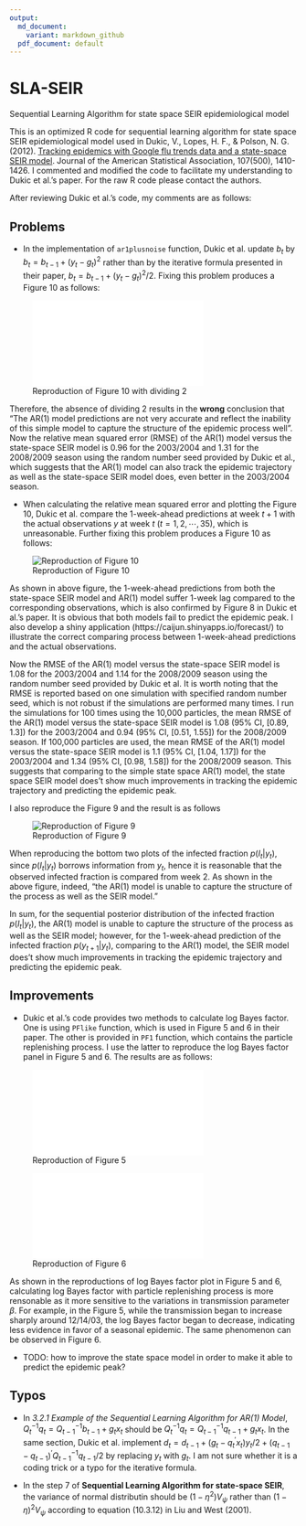 ```yaml
---
output:
  md_document:
    variant: markdown_github
  pdf_document: default
---
```


# SLA-SEIR
Sequential Learning Algorithm for state space SEIR epidemiological model

This is an optimized R code  for sequential learning algorithm for state space SEIR epidemiological model used in Dukic, V., Lopes, H. F., & Polson, N. G. (2012). [Tracking epidemics with Google flu trends data and a state-space SEIR model](http://www.tandfonline.com/doi/abs/10.1080/01621459.2012.713876). Journal of the American Statistical Association, 107(500), 1410-1426. I commented and modified the code to facilitate my understanding to Dukic et al.'s paper. For the raw R code please contact the authors.

After reviewing Dukic et al.'s code, my comments are as follows:

## Problems

* In the implementation of `ar1plusnoise` function, Dukic et al. update $b_t$ by $b_t = b_{t-1} + (y_t - g_t)^2$ rather than by the iterative formula presented in their paper, $b_t = b_{t-1} + (y_t - g_t)^2/2$. Fixing this problem produces a Figure 10 as follows:

![Reproduction of Figure 10 with dividing 2](fig/Figure10_divide2.pdf)

Therefore, the absence of dividing 2 results in the **wrong** conclusion that "The AR(1) model predictions are not very accurate and reflect the inability of this simple model to capture the structure of the epidemic process well". Now the relative mean squared error (RMSE) of the AR(1) model versus the state-space SEIR model is 0.96 for the 2003/2004 and 1.31 for the 2008/2009 season using the random number seed provided by Dukic et al., which suggests that the AR(1) model can also track the epidemic trajectory as well as the state-space SEIR model does, even better in the 2003/2004 season.

* When calculating the relative mean squared error and plotting the Figure 10, Dukic et al. compare the 1-week-ahead predictions at week $t+1$ with the actual observations $y$ at week $t$ ($t=1,2,\cdots,35$), which is unreasonable. Further fixing this problem produces a Figure 10 as follows:

![Reproduction of Figure 10](fig/Figure10.png)

As shown in above figure, the 1-week-ahead predictions from both the state-space SEIR model and AR(1) model suffer 1-week lag compared to the corresponding observations, which is also confirmed by Figure 8 in Dukic et al.'s paper. It is obvious that both models fail to predict the epidemic peak. I also develop a shiny application (https://caijun.shinyapps.io/forecast/) to illustrate the correct comparing process between 1-week-ahead predictions and the actual observations.

Now the RMSE of the AR(1) model versus the state-space SEIR model is 1.08 for the 2003/2004 and 1.14 for the 2008/2009 season using the random number seed provided by Dukic et al. It is worth noting that the RMSE is reported based on one simulation with specified random number seed, which is not robust if the simulations are performed many times. I run the simulations for 100 times using the 10,000 particles, the mean RMSE of the AR(1) model versus the state-space SEIR model is 1.08 (95% CI, [0.89, 1.3]) for the 2003/2004 and 0.94 (95% CI, [0.51, 1.55]) for the 2008/2009 season. If 100,000 particles are used, the mean RMSE of the AR(1) model versus the state-space SEIR model is 1.1 (95% CI, [1.04, 1.17]) for the 2003/2004 and 1.34 (95% CI, [0.98, 1.58]) for the 2008/2009 season. This suggests that comparing to the simple state space AR(1) model, the state space SEIR model does't show much improvements in tracking the epidemic trajectory and predicting the epidemic peak.

I also reproduce the Figure 9 and the result is as follows

![Reproduction of Figure 9](fig/Figure9.png)

When reproducing the bottom two plots of the infected fraction $p(I_t|y_t)$, since $p(I_t|y_t)$ borrows information from $y_t$, hence it is reasonable that the observed infected fraction is compared from week 2. As shown in the above figure, indeed, "the AR(1) model is unable to capture the structure of the process as well as the SEIR model."

In sum, for the sequential posterior distribution of the infected fraction $p(I_t|y_t)$, the AR(1) model is unable to capture the structure of the process as well as the SEIR model; however, for the 1-week-ahead prediction of the infected fraction $p(y_{t+1}|y_t)$, comparing to the AR(1) model, the SEIR model does't show much improvements in tracking the epidemic trajectory and predicting the epidemic peak.

## Improvements

* Dukic et al.'s code provides two methods to calculate log Bayes factor. One is using `PFlike` function, which is used in Figure 5 and 6 in their paper. The other is provided in `PF1` function, which contains the particle replenishing process. I use the latter to reproduce the log Bayes factor panel in Figure 5 and 6. The results are as follows:

![Reproduction of Figure 5](fig/Figure5.pdf)

![Reproduction of Figure 6](fig/Figure6.pdf)

As shown in the reproductions of log Bayes factor plot in Figure 5 and 6, calculating log Bayes factor with particle replenishing process is more rensonable as it more sensitive to the variations in transmission parameter $\beta$. For example, in the Figure 5, while the transmission began to increase sharply around 12/14/03, the log Bayes factor began to decrease, indicating less evidence in favor of a seasonal epidemic. The same phenomenon can be observed in Figure 6.

* TODO: how to improve the state space model in order to make it able to predict the epidemic peak?

## Typos

* In *3.2.1 Example of the Sequential Learning Algorithm for AR(1) Model*, $Q_t^{-1}q_t = Q_{t-1}^{-1}b_{t-1} + g_tx_t$ should be $Q_t^{-1}q_t = Q_{t-1}^{-1}q_{t-1} + g_tx_t$. In the same section, Dukic et al. implement $d_t = d_{t-1} + (g_t - q_t^\prime x_t)y_t/2 + (q_{t-1}-q_{t-1})^\prime Q_{t-1}^{-1}q_{t-1}/2$ by replacing $y_t$ with $g_t$. I am not sure whether it is a coding trick or a typo for the iterative formula.

* In the step 7 of **Sequential Learning Algorithm for state-space SEIR**, the variance of normal distributin should be $(1 - \eta^2) V_{\psi}$ rather than $(1 - \eta)^2 V_{\psi}$ according to equation (10.3.12) in Liu and West (2001).